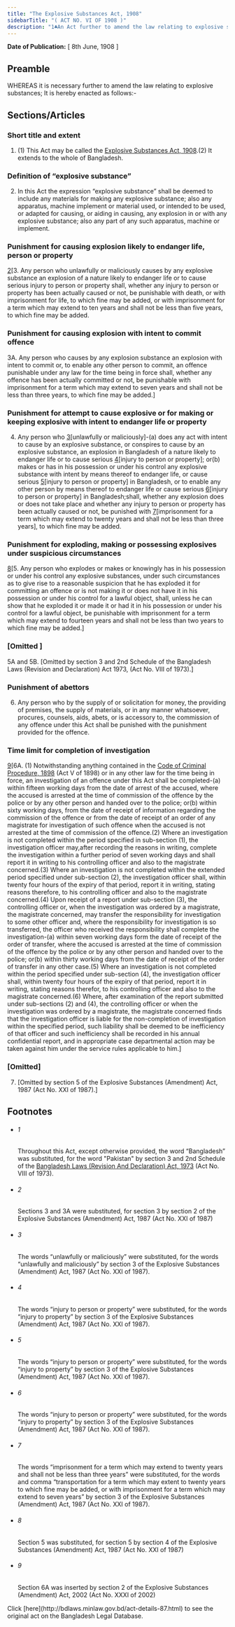 ```yaml
---
title: "The Explosive Substances Act, 1908"
sidebarTitle: "( ACT NO. VI OF 1908 )"
description: "1♣An Act further to amend the law relating to explosive substances."
---
```


**Date of Publication:** [ 8th June, 1908 ]

## Preamble

WHEREAS it is necessary further to amend the law relating to explosive substances; It is hereby enacted as follows:-

## Sections/Articles

### Short title and extent

1. (1) This Act may be called the [Explosive Substances Act, 1908](/act-87.html "Explosive Substances Act, 1908").(2) It extends to the whole of Bangladesh.

### Definition of “explosive substance”

2. In this Act the expression “explosive substance” shall be deemed to include any materials for making any explosive substance; also any apparatus, machine implement or material used, or intended to be used, or adapted for causing, or aiding in causing, any explosion in or with any explosive substance; also any part of any such apparatus, machine or implement.

### Punishment for causing explosion likely to endanger life, person or property

[2](1)[3. Any person who unlawfully or maliciously causes by any explosive substance an explosion of a nature likely to endanger life or to cause serious injury to person or property shall, whether any injury to person or property has been actually caused or not, be punishable with death, or with imprisonment for life, to which fine may be added, or with imprisonment for a term which may extend to ten years and shall not be less than five years, to which fine may be added.

### Punishment for causing explosion with intent to commit offence

3A. Any person who causes by any explosion substance an explosion with intent to commit or, to enable any other person to commit, an offence punishable under any law for the time being in force shall, whether any offence has been actually committed or not, be punishable with imprisonment for a term which may extend to seven years and shall not be less than three years, to which fine may be added.]

### Punishment for attempt to cause explosive or for making or keeping explosive with intent to endanger life or property

4. Any person who [3](1)[unlawfully or maliciously]-(a) does any act with intent to cause by an explosive substance, or conspires to cause by an explosive substance, an explosion in Bangladesh of a nature likely to endanger life or to cause serious [4](2)[injury to person or property]; or(b) makes or has in his possession or under his control any explosive substance with intent by means thereof to endanger life, or cause serious [5](3)[injury to person or property] in Bangladesh, or to enable any other person by means thereof to endanger life or cause serious [6](4)[injury to person or property] in Bangladesh;shall, whether any explosion does or does not take place and whether any injury to person or property has been actually caused or not, be punished with [7](5)[imprisonment for a term which may extend to twenty years and shall not be less than three years], to which fine may be added.

### Punishment for exploding, making or possessing explosives under suspicious circumstances

[8](1)[5. Any person who explodes or makes or knowingly has in his possession or under his control any explosive substances, under such circumstances as to give rise to a reasonable suspicion that he has exploded it for committing an offence or is not making it or does not have it in his possession or under his control for a lawful object, shall, unless he can show that he exploded it or made it or had it in his possession or under his control for a lawful object, be punishable with imprisonment for a term which may extend to fourteen years and shall not be less than two years to which fine may be added.]

### [Omitted ]

5A and 5B. [Omitted by section 3 and 2nd Schedule of the Bangladesh Laws (Revision and Declaration) Act 1973, (Act No. VIII of 1973).]

### Punishment of abettors

6. Any person who by the supply of or solicitation for money, the providing of premises, the supply of materials, or in any manner whatsoever, procures, counsels, aids, abets, or is accessory to, the commission of any offence under this Act shall be punished with the punishment provided for the offence.

### Time limit for completion of investigation

[9](1)[6A. (1) Notwithstanding anything contained in the [Code of Criminal Procedure, 1898](/act-75.html "Code of Criminal Procedure, 1898") (Act V of 1898) or in any other law for the time being in force, an investigation of an offence under this Act shall be completed-(a) within fifteen working days from the date of arrest of the accused, where the accused is arrested at the time of commission of the offence by the police or by any other person and handed over to the police; or(b) within sixty working days, from the date of receipt of information regarding the commission of the offence or from the date of receipt of an order of any magistrate for investigation of such offence when the accused is not arrested at the time of commission of the offence.(2) Where an investigation is not completed within the period specified in sub-section (1), the investigation officer may,after recording the reasons in writing, complete the investigation within a further period of seven working days and shall report it in writing to his controlling officer and also to the magistrate concerned.(3) Where an investigation is not completed within the extended period specified under sub-section (2), the investigation officer shall, within twenty four hours of the expiry of that period, report it in writing, stating reasons therefore, to his controlling officer and also to the magistrate concerned.(4) Upon receipt of a report under sub-section (3), the controlling officer or, when the investigation was ordered by a magistrate, the magistrate concerned, may transfer the responsibility for investigation to some other officer and, where the responsibility for investigation is so transferred, the officer who received the responsibility shall complete the investigation-(a) within seven working days form the date of receipt of the order of transfer, where the accused is arrested at the time of commission of the offence by the police or by any other person and handed over to the police; or(b) within thirty working days from the date of receipt of the order of transfer in any other case.(5) Where an investigation is not completed within the period specified under sub-section (4), the investigation officer shall, within twenty four hours of the expiry of that period, report it in writing, stating reasons therefor, to his controlling officer and also to the magistrate concerned.(6) Where, after examination of the report submitted under sub-sections (2) and (4), the controlling officer or when the investigation was ordered by a magistrate, the magistrate concerned finds that the investigation officer is liable for the non-completion of investigation within the specified period, such liability shall be deemed to be inefficiency of that officer and such inefficiency shall be recorded in his annual confidential report, and in appropriate case departmental action may be taken against him under the service rules applicable to him.]

### [Omitted]

7. [Omitted by section 5 of the Explosive Substances (Amendment) Act, 1987 (Act No. XXI of 1987).]

## Footnotes

- ###### 1

  Throughout this Act, except otherwise provided, the word “Bangladesh” was substituted, for the word "Pakistan" by section 3 and 2nd Schedule of the [Bangladesh Laws (Revision And Declaration) Act, 1973](/act-430.html "Bangladesh Laws (Revision And Declaration) Act, 1973") (Act No. VIII of 1973).

- ###### 2

  Sections 3 and 3A were substituted, for section 3 by section 2 of the Explosive Substances (Amendment) Act, 1987 (Act No. XXI of 1987)

- ###### 3

  The words “unlawfully or maliciously” were substituted, for the words “unlawfully and maliciously” by section 3 of the Explosive Substances (Amendment) Act, 1987 (Act No. XXI of 1987).

- ###### 4

  The words “injury to person or property” were substituted, for the words “injury to property” by section 3 of the Explosive Substances (Amendment) Act, 1987 (Act No. XXI of 1987).

- ###### 5

  The words “injury to person or property” were substituted, for the words “injury to property” by section 3 of the Explosive Substances (Amendment) Act, 1987 (Act No. XXI of 1987).

- ###### 6

  The words “injury to person or property” were substituted, for the words “injury to property” by section 3 of the Explosive Substances (Amendment) Act, 1987 (Act No. XXI of 1987).

- ###### 7

  The words “imprisonment for a term which may extend to twenty years and shall not be less than three years” were substituted, for the words and comma “transportation for a term which may extent to twenty years to which fine may be added, or with imprisonment for a term which may extend to seven years” by section 3 of the Explosive Substances (Amendment) Act, 1987 (Act No. XXI of 1987).

- ###### 8

  Section 5 was substituted, for section 5 by section 4 of the Explosive Substances (Amendment) Act, 1987 (Act No. XXI of 1987)

- ###### 9

  Section 6A was inserted by section 2 of the Explosive Substances (Amendment) Act, 2002 (Act No. XXXI of 2002)

<Note>
  Click [here](http://bdlaws.minlaw.gov.bd/act-details-87.html) to see the original act on the Bangladesh Legal Database.
</Note>

